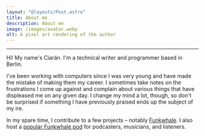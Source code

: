 ```yaml
---
layout: "@layouts/Post.astro"
title: About me
description: About me
image: /images/avatar.webp
alt: A pixel art rendering of the author
---
```



<UserCard />

---

Hi! My name's Ciarán. I'm a technical writer and programmer based in Berlin.

I've been working with computers since I was very young and have made the mistake of making them my career. I sometimes take notes on the frustrations I come up against and complain about various things that have displeased me on any given day. I change my mind a lot, though, so don't be surprised if something I have previously praised ends up the subject of my ire.

In my spare time, I contribute to a few projects – notably [Funkwhale]. I also host a [popular Funkwhale pod][funkwhale-pod] for podcasters, musicians, and listeners.

[Funkwhale]: https://funkwhale.audio
[funkwhale-pod]: https://tanukitunes.com